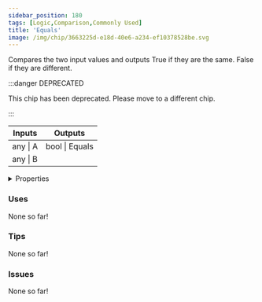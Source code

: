 ```yaml
---
sidebar_position: 180
tags: [Logic,Comparison,Commonly Used]
title: 'Equals'
image: /img/chip/3663225d-e18d-40e6-a234-ef10378528be.svg
---
```


Compares the two input values and outputs True if they are the same. False if they are different.

:::danger DEPRECATED

This chip has been deprecated. Please move to a different chip.

:::

<IChip uuid="3663225d-e18d-40e6-a234-ef10378528be"/>

<table><thead><tr><th>Inputs</th><th>Outputs</th></tr></thead><tbody><tr><td>any | A</td><td>bool | Equals</td></tr><tr><td>any | B</td><td /></tr></tbody></table>

<details>
  <summary>Properties</summary>
  <div>
    <div>
    <table>
      <tbody>
        <tr>
          <td>Is beta required?</td>
          <td>No</td>
        </tr>
        <tr>
          <td>Is chip a trolling risk?</td>
          <td>No</td>
        </tr>
        <tr>
          <td>Is chip a role assignment risk?</td>
          <td>No</td>
        </tr>
        <tr>
          <td>Chip UUID</td>
          <td>3663225d-e18d-40e6-a234-ef10378528be</td>
        </tr>
        <tr>
          <td>Room availability</td>
          <td>Available everywhere</td>
        </tr>
      </tbody>
    </table>
    </div>
  </div>
</details>

### Uses

None so far!

### Tips

None so far!

### Issues

None so far!
